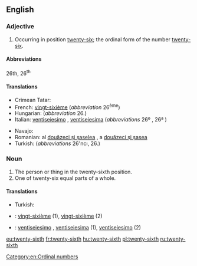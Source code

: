 ==English==

===Adjective===
{{en-adj|-}}

# Occurring in position [[twenty-six]]; the ordinal form of the number [[twenty-six]].

====Abbreviations====
26th, 26<sup>th</sup>

====Translations====
{{trans-top|ordinal number}}
* Crimean Tatar: {{tø|crh|yigirmi altıncı}}
* French: [[vingt-sixième]] (''abbreviation'' 26<sup>ème</sup>)
* Hungarian: {{t+|hu|huszonhatodik}} (''abbreviation'' 26.)
* Italian: [[ventiseiesimo]] {{g|m}}, [[ventiseiesima]] {{g|f}} (''abbreviations'' 26º {{g|m}}, 26ª {{g|f}})
{{trans-mid}}
* Navajo: {{tø|nv|naadįįhastą́ą́ góneʼ}}
* Romanian: al [[douăzeci și șaselea]] {{g|m}}, a [[douăzeci și șasea]] {{g|f}}
* Turkish: {{t-|tr|yirmi altıncı}} (''abbreviations'' 26'ncı, 26.)
{{trans-bottom}}

===Noun===
{{en-noun|-}}

# The person or thing in the twenty-sixth position.
# One of twenty-six equal parts of a whole.

====Translations====
{{trans-top|the person or thing in the twenty-sixth position}}
* Turkish: {{t-|tr|yirmi altıncı}}
{{trans-mid}}
{{trans-bottom}}

{{trans-top|one of twenty-six equal parts of a whole}}
{{trans-mid}}
{{trans-bottom}}

{{checktrans-top}}
* {{ttbc|fr}}: [[vingt-sixième]] {{g|m|f}} (1), [[vingt-sixième]] {{g|m}} (2)
{{trans-mid}}
* {{ttbc|it}}: [[ventiseiesimo]] {{g|m}}, [[ventiseiesima]] {{g|f}} (1), [[ventiseiesimo]] {{g|m}} (2)
{{trans-bottom}}

[[Category:en:Ordinal numbers]]

[[eu:twenty-sixth]]
[[fr:twenty-sixth]]
[[hu:twenty-sixth]]
[[pl:twenty-sixth]]
[[ru:twenty-sixth]]